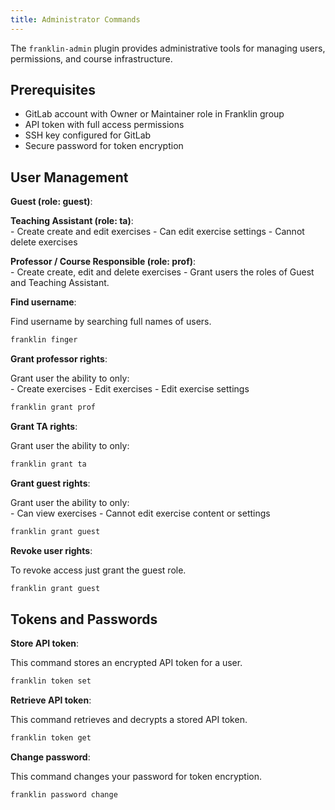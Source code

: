 ```yaml
---
title: Administrator Commands
---
```


The `franklin-admin` plugin provides administrative tools for managing users, permissions, and course infrastructure.

## Prerequisites

- GitLab account with Owner or Maintainer role in Franklin group
- API token with full access permissions
- SSH key configured for GitLab
- Secure password for token encryption

## User Management



**Guest (role: guest)**:  


**Teaching Assistant (role: ta)**:  
- Create create and edit exercises
- Can edit exercise settings
- Cannot delete exercises

**Professor / Course Responsible (role: prof)**:  
- Create create, edit and delete exercises
- Grant users the roles of Guest and Teaching Assistant.



**Find username**:

Find username by searching full names of users.

```bash
franklin finger
```

**Grant professor rights**:

Grant user the ability to only:  
- Create exercises
- Edit exercises
- Edit exercise settings


```bash
franklin grant prof
```

**Grant TA rights**:

Grant user the ability to only:  


```bash
franklin grant ta
```

**Grant guest rights**:

Grant user the ability to only:  
- Can view exercises
- Cannot edit exercise content or settings

```bash
franklin grant guest
```

**Revoke user rights**:

To revoke access just grant the guest role.

```bash
franklin grant guest
```

## Tokens and Passwords

**Store API token**:

This command stores an encrypted API token for a user.

```bash
franklin token set
```

**Retrieve API token**:

This command retrieves and decrypts a stored API token.

```bash
franklin token get
```

**Change password**:

This command changes your password for token encryption.

```bash
franklin password change
```
